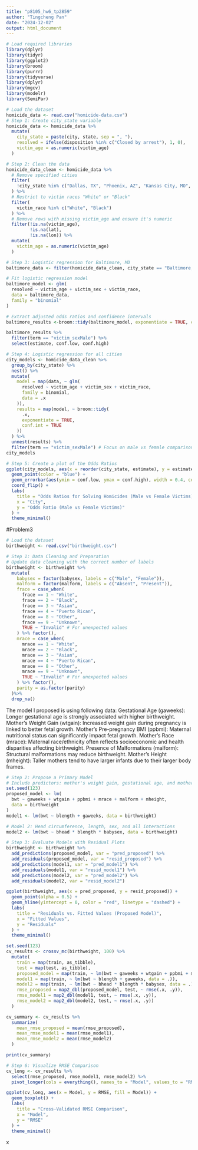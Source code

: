 ```yaml
---
title: "p8105_hw6_tp2859"
author: "Tingcheng Pan"
date: "2024-12-02"
output: html_document
---
```


```r
# Load required libraries
library(dplyr)
library(tidyr)
library(ggplot2)
library(broom)
library(purrr)
library(tidyverse)
library(dplyr)
library(mgcv)
library(modelr)
library(SemiPar)

# Load the dataset
homicide_data <- read.csv("homicide-data.csv")
# Step 1: Create city_state variable
homicide_data <- homicide_data %>%
  mutate(
    city_state = paste(city, state, sep = ", "),
    resolved = ifelse(disposition %in% c("Closed by arrest"), 1, 0),
    victim_age = as.numeric(victim_age)
  )
```
```r
# Step 2: Clean the data
homicide_data_clean <- homicide_data %>%
  # Remove specified cities
  filter(
    !city_state %in% c("Dallas, TX", "Phoenix, AZ", "Kansas City, MO", "Tulsa, AL")
  ) %>%
  # Restrict to victim races "White" or "Black"
  filter(
    victim_race %in% c("White", "Black")
  ) %>%
  # Remove rows with missing victim_age and ensure it's numeric
  filter(!is.na(victim_age),
         !is.na(lat),
         !is.na(lon)) %>%
  mutate(
    victim_age = as.numeric(victim_age)
  )
```

```r
# Step 3: Logistic regression for Baltimore, MD
baltimore_data <- filter(homicide_data_clean, city_state == "Baltimore, MD")

# Fit logistic regression model
baltimore_model <- glm(
  resolved ~ victim_age + victim_sex + victim_race,
  data = baltimore_data,
  family = "binomial"
)

# Extract adjusted odds ratios and confidence intervals
baltimore_results <-broom::tidy(baltimore_model, exponentiate = TRUE, conf.int = TRUE)

baltimore_results %>%
  filter(term == "victim_sexMale") %>%
  select(estimate, conf.low, conf.high)
```

```r
# Step 4: Logistic regression for all cities
city_models <- homicide_data_clean %>%
  group_by(city_state) %>%
  nest() %>%
  mutate(
    model = map(data, ~ glm(
      resolved ~ victim_age + victim_sex + victim_race,
      family = binomial,
      data = .x
    )),
    results = map(model, ~ broom::tidy(
      .x,
      exponentiate = TRUE,
      conf.int = TRUE
    ))
  ) %>%
  unnest(results) %>%
  filter(term == "victim_sexMale") # Focus on male vs female comparison
city_models
```
```r
# Step 5: Create a plot of the Odds Ratios
ggplot(city_models, aes(x = reorder(city_state, estimate), y = estimate)) +
  geom_point(color = "blue") +
  geom_errorbar(aes(ymin = conf.low, ymax = conf.high), width = 0.4, color = "blue") +
  coord_flip() +
  labs(
    title = "Odds Ratios for Solving Homicides (Male vs Female Victims)",
    x = "City",
    y = "Odds Ratio (Male vs Female Victims)"
  ) +
  theme_minimal()

```

#Problem3
```r
# Load the dataset
birthweight <- read.csv("birthweight.csv")

# Step 1: Data Cleaning and Preparation
# Update data cleaning with the correct number of labels
birthweight <- birthweight %>%
  mutate(
    babysex = factor(babysex, labels = c("Male", "Female")),
    malform = factor(malform, labels = c("Absent", "Present")),
    frace = case_when(
      frace == 1 ~ "White",
      frace == 2 ~ "Black",
      frace == 3 ~ "Asian",
      frace == 4 ~ "Puerto Rican",
      frace == 8 ~ "Other",
      frace == 9 ~ "Unknown",
      TRUE ~ "Invalid" # For unexpected values
    ) %>% factor(),
    mrace = case_when(
      mrace == 1 ~ "White",
      mrace == 2 ~ "Black",
      mrace == 3 ~ "Asian",
      mrace == 4 ~ "Puerto Rican",
      mrace == 8 ~ "Other",
      mrace == 9 ~ "Unknown",
      TRUE ~ "Invalid" # For unexpected values
    ) %>% factor(),
    parity = as.factor(parity)
  )%>%
  drop_na()
```
The model I proposed is using following data:
Gestational Age (gaweeks): Longer gestational age is strongly associated with higher birthweight.
Mother's Weight Gain (wtgain): Increased weight gain during pregnancy is linked to better fetal growth.
Mother's Pre-pregnancy BMI (ppbmi): Maternal nutritional status can significantly impact fetal growth.
Mother's Race (mrace): Maternal race/ethnicity often reflects socioeconomic and health disparities affecting birthweight.
Presence of Malformations (malform): Structural malformations may reduce birthweight.
Mother's Height (mheight): Taller mothers tend to have larger infants due to their larger body frames.
```r
# Step 2: Propose a Primary Model
# Include predictors: mother's weight gain, gestational age, and mother's height
set.seed(123)
proposed_model <- lm(
  bwt ~ gaweeks + wtgain + ppbmi + mrace + malform + mheight,
  data = birthweight
)
model1 <- lm(bwt ~ blength + gaweeks, data = birthweight)

# Model 2: Head circumference, length, sex, and all interactions
model2 <- lm(bwt ~ bhead * blength * babysex, data = birthweight)

```

```r
# Step 3: Evaluate Models with Residual Plots
birthweight <- birthweight %>%
  add_predictions(proposed_model, var = "pred_proposed") %>%
  add_residuals(proposed_model, var = "resid_proposed") %>%
  add_predictions(model1, var = "pred_model1") %>%
  add_residuals(model1, var = "resid_model1") %>%
  add_predictions(model2, var = "pred_model2") %>%
  add_residuals(model2, var = "resid_model2")

ggplot(birthweight, aes(x = pred_proposed, y = resid_proposed)) +
  geom_point(alpha = 0.5) +
  geom_hline(yintercept = 0, color = "red", linetype = "dashed") +
  labs(
    title = "Residuals vs. Fitted Values (Proposed Model)",
    x = "Fitted Values",
    y = "Residuals"
  ) +
  theme_minimal()
```

```r
set.seed(123)
cv_results <- crossv_mc(birthweight, 100) %>%
  mutate(
    train = map(train, as_tibble),
    test = map(test, as_tibble),
    proposed_model = map(train, ~ lm(bwt ~ gaweeks + wtgain + ppbmi + mrace + malform + mheight, data = .)),
    model1 = map(train, ~ lm(bwt ~ blength + gaweeks, data = .)),
    model2 = map(train, ~ lm(bwt ~ bhead * blength * babysex, data = .)),
    rmse_proposed = map2_dbl(proposed_model, test, ~ rmse(.x, .y)),
    rmse_model1 = map2_dbl(model1, test, ~ rmse(.x, .y)),
    rmse_model2 = map2_dbl(model2, test, ~ rmse(.x, .y))
  )
```

```r
cv_summary <- cv_results %>%
  summarize(
    mean_rmse_proposed = mean(rmse_proposed),
    mean_rmse_model1 = mean(rmse_model1),
    mean_rmse_model2 = mean(rmse_model2)
  )

print(cv_summary)

# Step 6: Visualize RMSE Comparison
cv_long <- cv_results %>%
  select(rmse_proposed, rmse_model1, rmse_model2) %>%
  pivot_longer(cols = everything(), names_to = "Model", values_to = "RMSE")

ggplot(cv_long, aes(x = Model, y = RMSE, fill = Model)) +
  geom_boxplot() +
  labs(
    title = "Cross-Validated RMSE Comparison",
    x = "Model",
    y = "RMSE"
  ) +
  theme_minimal()
```

x

